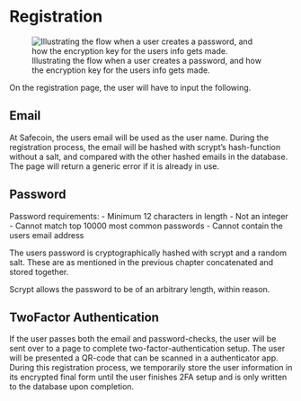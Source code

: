 # Registration

![Illustrating the flow when a user creates a password, and how the encryption key for the users info gets made.](report_assets/Encryption_reg.png) 

On the registration page, the user will have to input the following.

## Email
At Safecoin, the users email will be used as the user name. During the registration process, the email will be hashed with scrypt's hash-function without a salt, and compared with the other hashed emails in the database. The page will return a generic error if it is already in use. 

## Password
Password requirements:
  - Minimum 12 characters in length
  - Not an integer
  - Cannot match top 10000 most common passwords
  - Cannot contain the users email address
  
The users password is cryptographically hashed with scrypt and a random salt. 
These are as mentioned in  the previous chapter concatenated and stored together.

Scrypt allows the password to be of an arbitrary length, within reason. 


## TwoFactor Authentication
If the user passes both the email and password-checks, the user will be sent over to a page to complete two-factor-authentication setup. The user will be presented a QR-code that can be scanned in a authenticator app. During this registration process, we temporarily store the user information in its encrypted final form until the user finishes 2FA setup and is only written to the database upon completion.
